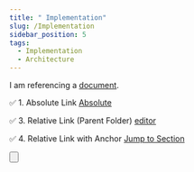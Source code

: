 ```yaml
---
title: " Implementation"
slug: /Implementation
sidebar_position: 5
tags:
  - Implementation
  - Architecture
---
```




I am referencing a [document](design.mdx).

✅ 1. Absolute Link 
[Absolute](/docs/thesis/outline.mdx)


✅ 3. Relative Link (Parent Folder)
[editor](../techical/editor.mdx)

✅ 4. Relative Link with Anchor
[Jump to Section](design.mdx##6-image-management)

<Button
  text="Click me"
  href="https://example.com"
  fitWidth={true}
  newWindow={true}
/>

<Counter />
